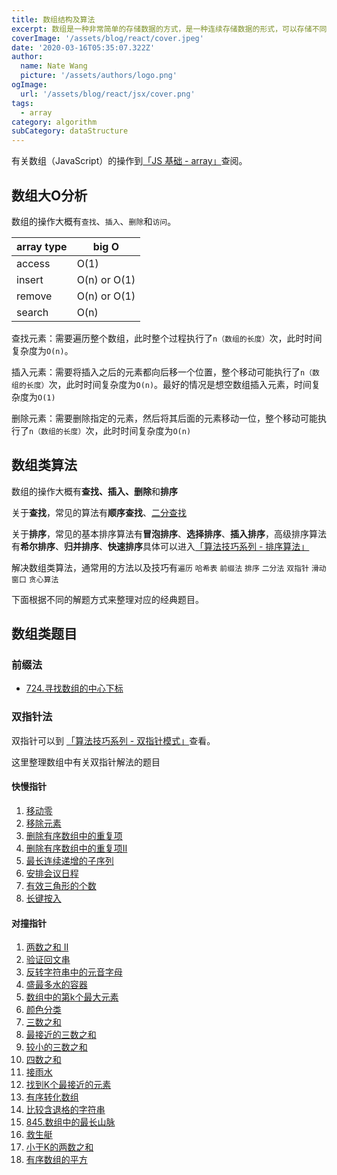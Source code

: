 ```yaml
---
title: 数组结构及算法
excerpt: 数组是一种非常简单的存储数据的方式，是一种连续存储数据的形式，可以存储不同类型的值
coverImage: '/assets/blog/react/cover.jpeg'
date: '2020-03-16T05:35:07.322Z'
author:
  name: Nate Wang
  picture: '/assets/authors/logo.png'
ogImage:
  url: '/assets/blog/react/jsx/cover.png'
tags:
  - array
category: algorithm
subCategory: dataStructure
---
```



有关数组（JavaScript）的操作到[「JS 基础 - array」](https://wangbaoqi.github.io/post/FrontEnd%2FJavaScript%2Fbasic%2F%E6%95%B0%E7%BB%84)查阅。

## 数组大O分析

数组的操作大概有`查找`、`插入`、`删除`和`访问`。

| array type |   big O  |
| --- | --- |
|  access   |  O(1)   |
|  insert   |  O(n) or O(1)  |
|  remove   |  O(n) or O(1)  |
|  search   |  O(n)   |

查找元素：需要遍历整个数组，此时整个过程执行了`n（数组的长度）`次，此时时间复杂度为`O(n)`。

插入元素：需要将插入之后的元素都向后移一个位置，整个移动可能执行了`n（数组的长度）`次，此时时间复杂度为`O(n)`。最好的情况是想空数组插入元素，时间复杂度为`O(1)`

删除元素：需要删除指定的元素，然后将其后面的元素移动一位，整个移动可能执行了`n（数组的长度）`次，此时时间复杂度为`O(n)`

## 数组类算法

数组的操作大概有**查找、插入、删除**和**排序**

关于**查找**，常见的算法有**顺序查找**、[二分查找](../专项突破系列/二分查找.md)

关于**排序**，常见的基本排序算法有**冒泡排序**、**选择排序**、**插入排序**，高级排序算法有**希尔排序**、**归并排序**、**快速排序**具体可以进入[「算法技巧系列 - 排序算法」](../专项突破系列/排序算法.md)

解决数组类算法，通常用的方法以及技巧有`遍历` `哈希表` `前缀法` `排序` `二分法` `双指针` `滑动窗口` `贪心算法`

下面根据不同的解题方式来整理对应的经典题目。

## 数组类题目

### 前缀法

* [724.寻找数组的中心下标](每日一题系列/数组篇/寻找数组的中心下标.md)

### 双指针法

双指针可以到 [「算法技巧系列 - 双指针模式」](../专项突破系列/双指针模式.md)查看。

这里整理数组中有关双指针解法的题目

<!-- 1. [两数之和](https://leetcode-cn.com/problems/two-sum/)
2. [有效的括号](https://leetcode-cn.com/problems/valid-parentheses/)
3. [两个数组的交集](https://leetcode-cn.com/problems/intersection-of-two-arrays/)
4. [两个数组之间的交集II](https://leetcode-cn.com/problems/intersection-of-two-arrays-ii/)
6. [分割数组为连续子序列](https://leetcode-cn.com/problems/valid-triangle-number/)
7. [数组中的第K个最大元素](https://leetcode-cn.com/problems/kth-largest-element-in-an-array/) -->

#### 快慢指针

1. [移动零](../每日一题系列/双指针/移动零.md)
2. [移除元素](../每日一题系列/双指针/移除元素.md)
3. [删除有序数组中的重复项](../每日一题系列/双指针/删除有序数组中的重复项.md)
4. [删除有序数组中的重复项II](../每日一题系列/双指针/删除有序数组中的重复项II.md)
5. [最长连续递增的子序列](../每日一题系列/双指针/最长连续递增的子序列.md)
6. [安排会议日程](../每日一题系列/双指针/安排会议日程.md)
7. [有效三角形的个数](../每日一题系列/双指针/有效三角形的个数.md)
8. [长键按入](../每日一题系列/双指针/长键按入.md)

#### 对撞指针

1. [两数之和 II](../每日一题系列/双指针/两数之和II.md)
2. [验证回文串](./验证回文串/125.验证回文串%202.js)
3. [反转字符串中的元音字母](./反转字符串中元音字母/345.反转字符串中的元音字母%202.js)
4. [盛最多水的容器](./盛水最多的容器/11.盛最多水的容器%202.js)
5. [数组中的第k个最大元素](./数组中的第k个最大元素/215.数组中的第k个最大元素%203.js)
6. [颜色分类](./颜色分类/75.颜色分类%202.js)
7. [三数之和](./三数之和/15.三数之和.js)
8. [最接近的三数之和](./最接近的三数之和/16.最接近的三数之和.js)
9. [较小的三数之和](./较小的三数之和/较小的三数之和.js)
10. [四数之和](./四数之和/18.四数之和.js)
11. [接雨水](./接雨水/42.接雨水.js)
12. [找到K个最接近的元素](./找到K个最接近的元素/658.找到-k-个最接近的元素.js)
13. [有序转化数组](./有序转化数组/有序转化数组.js)
14. [比较含退格的字符串](./比较含退格的字符串/比较含退格的字符串.js)
15. [845.数组中的最长山脉](./845.数组中的最长山脉/845.数组中的最长山脉.js)
16. [救生艇](./救生艇/881.救生艇.js)
17. [小于K的两数之和](./小于K的两数之和/小于K的两数之和.js)
18. [有序数组的平方](./有序数组的平方/977.有序数组的平方.js)
